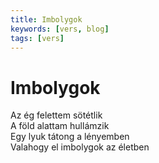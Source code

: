 ```yaml
---
title: Imbolygok
keywords: [vers, blog]
tags: [vers]
---
```


# Imbolygok

Az ég felettem sötétlik  
A föld alattam hullámzik  
Egy lyuk tátong a lényemben  
Valahogy el imbolygok az életben
